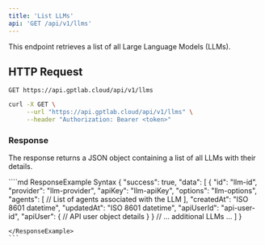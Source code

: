 ```yaml
---
title: 'List LLMs'
api: 'GET /api/v1/llms'
---
```


This endpoint retrieves a list of all Large Language Models (LLMs).

## HTTP Request

`GET https://api.gptlab.cloud/api/v1/llms`

<RequestExample>

```bash
curl -X GET \
     --url "https://api.gptlab.cloud/api/v1/llms" \
     --header "Authorization: Bearer <token>"
```

</RequestExample>

### Response
The response returns a JSON object containing a list of all LLMs with their details.




<ResponseExample>
````md ResponseExample Syntax
{
  "success": true,
  "data": [
    {
      "id": "llm-id",
      "provider": "llm-provider",
      "apiKey": "llm-apiKey",
      "options": "llm-options",
      "agents": [
        // List of agents associated with the LLM
      ],
      "createdAt": "ISO 8601 datetime",
      "updatedAt": "ISO 8601 datetime",
      "apiUserId": "api-user-id",
      "apiUser": {
        // API user object details
      }
    }
    // ... additional LLMs ...
  ]
}



````
</ResponseExample>
```


